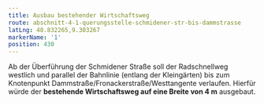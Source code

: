 ```yaml
---
title: Ausbau bestehender Wirtschaftsweg
route: abschnitt-4-1-querungsstelle-schmidener-str-bis-dammstrasse
latLng: 48.832265,9.303267
markerName: '1'
position: 430
---
```

Ab der Überführung der Schmidener Straße soll der Radschnellweg westlich und parallel der Bahnlinie (entlang der Kleingärten) bis zum Knotenpunkt Dammstraße/Fronackerstraße/Westtangente verlaufen. Hierfür würde der **bestehende Wirtschaftsweg auf eine Breite von 4 m** ausgebaut.
